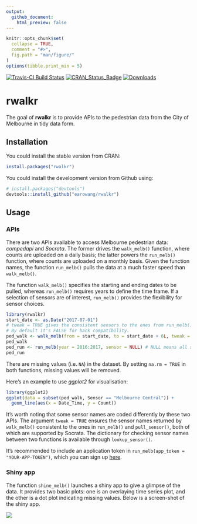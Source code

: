 ```yaml
---
output:
  github_document:
    html_preview: false
---
```


<!-- README.md is generated from README.Rmd. Please edit that file -->

```r
knitr::opts_chunk$set(
  collapse = TRUE,
  comment = "#>",
  fig.path = "man/figure/"
)
options(tibble.print_min = 5)
```

[![Travis-CI Build Status](https://travis-ci.org/earowang/rwalkr.svg?branch=master)](https://travis-ci.org/earowang/rwalkr)
[![CRAN_Status_Badge](http://www.r-pkg.org/badges/version/rwalkr)](https://cran.r-project.org/package=rwalkr)
[![Downloads](http://cranlogs.r-pkg.org/badges/rwalkr?color=brightgreen)](https://cran.r-project.org/package=rwalkr)

# rwalkr

The goal of **rwalkr** is to provide APIs to the pedestrian data from the City of Melbourne in tidy data form.

## Installation

You could install the stable version from CRAN:

```r
install.packages("rwalkr")
```

You could install the development version from Github using:

```r
# install.packages("devtools")
devtools::install_github("earowang/rwalkr")
```

## Usage

### APIs

There are two APIs available to access Melbourne pedestrian data: *compedapi* and *Socrata*. The former drives the `walk_melb()` function, where counts are uploaded on a daily basis; the latter powers the `run_melb()` function, where counts are uploaded on a monthly basis. Given the function names, the function `run_melb()` pulls the data at a much faster speed than `walk_melb()`.

The function `walk_melb()` specifies the starting and ending dates to be pulled, whereas `run_melb()` requires years to define the time frame. If a selection of sensors are of interest, `run_melb()` provides the flexibility for sensor choices.

```r
library(rwalkr)
start_date <- as.Date("2017-07-01")
# tweak = TRUE gives the consistent sensors to the ones from run_melb().
# By default it's FALSE for back compatibility.
ped_walk <- walk_melb(from = start_date, to = start_date + 6L, tweak = TRUE)
ped_walk
ped_run <- run_melb(year = 2016:2017, sensor = NULL) # NULL means all sensors
ped_run
```

There are missing values (i.e. `NA`) in the dataset. By setting `na.rm = TRUE` in both functions, missing values will be removed.

Here's an example to use *ggplot2* for visualisation:

```r
library(ggplot2)
ggplot(data = subset(ped_walk, Sensor == "Melbourne Central")) +
  geom_line(aes(x = Date_Time, y = Count))
```

It's worth noting that some sensor names are coded differently by these two APIs. The argument `tweak = TRUE` ensures the sensor names returned by `walk_melb()` consistent to the ones in `run_melb()` and `pull_sensor()`, both of which are supported by Socrata. The dictionary for checking sensor names between two functions is available through `lookup_sensor()`.

It's recommended to include an application token in `run_melb(app_token = "YOUR-APP-TOKEN")`, which you can sign up [here](https://data.melbourne.vic.gov.au/profile/app_tokens).

### Shiny app

The function `shine_melb()` launches a shiny app to give a glimpse of the data. It provides two basic plots: one is an overlaying time series plot, and the other is a dot plot indicating missing values. Below is a screen-shot of the shiny app.

![](man/figure/shiny.png)
